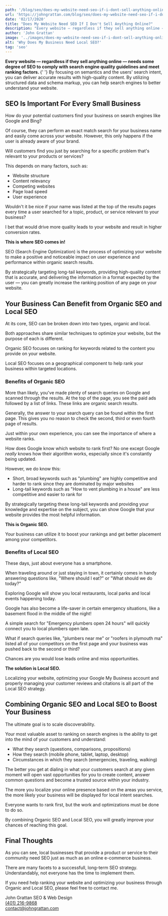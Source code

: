 ```yaml
---
path: '/blog/seo/does-my-website-need-seo-if-i-dont-sell-anything-online'
url: 'https://johngrattan.com/blog/seo/does-my-website-need-seo-if-i-dont-sell-anything-online/'
date: '02/17/2020'
title: "Does My Website Need SEO If I Don't Sell Anything Online?"
description: "Every website — regardless if they sell anything online — needs some degree of SEO to comply with search engine quality guidelines and meet ranking factors. By focusing on semantics and the users' search intent, you can deliver accurate results with high-quality content. By utilizing structured data and schema markup, you can help search engines to better understand your website."
author: 'John Grattan'
image: '../images/does-my-website-need-seo-if-i-dont-sell-anything-online.jpg'
alt: 'Why Does My Business Need Local SEO?'
tag: 'seo'
---
```


<p className="pt-5">
  <strong>
    Every website — regardless if they sell anything online — needs some degree
    of SEO to comply with search engine quality guidelines and meet ranking
    factors.
  </strong>{' '}
  By focusing on semantics and the users' search intent, you can deliver
  accurate results with high-quality content. By utilizing structured data and
  schema markup, you can help search engines to better understand your website.
</p>
<h2 className="pt-5 pb-3">SEO Is Important For Every Small Business</h2>

How do your potential customers find your business on search engines like Google and Bing?

Of course, they can perform an exact match search for your business name and easily come across your website. However, this only happens if the user is already aware of your brand.

Will customers find you just by searching for a specific problem that's relevant to your products or services?

This depends on many factors, such as:

- Website structure
- Content relevancy
- Competing websites
- Page load speed
- User experience

Wouldn't it be nice if your name was listed at the top of the results pages every time a user searched for a topic, product, or service relevant to your business?

I bet that would drive more quality leads to your website and result in higher conversion rates.

<strong className="text-info">This is where SEO comes in!</strong>
<p className="bg-dark text-white border-left border-info border-size-5 p-3 my-5 shadow">
  SEO (Search Engine Optimization) is the process of optimizing your website to
  make a positive and noticeable impact on user experience and performance
  within organic search results.
</p>

By strategically targeting long-tail keywords, providing high-quality content that is accurate, and delivering the information in a format expected by the user — you can greatly increase the ranking position of any page on your website.

<h2 className="pt-5 pb-3">
  Your Business Can Benefit from Organic SEO and Local SEO
</h2>

At its core, SEO can be broken down into two types, organic and local.

Both approaches share similar techniques to optimize your website, but the purpose of each is different.

Organic SEO focuses on ranking for keywords related to the content you provide on your website.

Local SEO focuses on a geographical component to help rank your business within targeted locations.

<h3 className="pt-5 pb-3">Benefits of Organic SEO</h3>

More than likely, you've made plenty of search queries on Google and scanned through the results. At the top of the page, you see the paid ads followed by a list of links. These links are organic search results.

Generally, the answer to your search query can be found within the first page. This gives you no reason to check the second, third or even fourth page of results.

Just within your own experience, you can see the importance of where a website ranks.

How does Google know which website to rank first? No one except Google _really_ knows how their algorithm works, especially since it's constantly being updated.

However, we do know this:

- Short, broad keywords such as "plumbing" are highly competitive and harder to rank since they are dominated by major websites
- Long-tail keywords such as "How to vent plumbing in a house" are less competitive and easier to rank for

By strategically targeting these long-tail keywords and providing your knowledge and expertise on the subject, you can show Google that your website provides the most helpful information.

<strong className="text-info">This is Organic SEO.</strong>
<p className="py-3">
  Your business can utilize it to boost your rankings and get better placement
  among your competitors.
</p>
<h3 className="pt-5 pb-3">Benefits of Local SEO</h3>

These days, just about everyone has a smartphone.

When traveling around or just staying in town, it certainly comes in handy answering questions like, "Where should I eat?" or "What should we do today?"

Exploring Google will show you local restaurants, local parks and local events happening today.

Google has also become a life-saver in certain emergency situations, like a basement flood in the middle of the night!

A simple search for "Emergency plumbers open 24 hours" will quickly connect you to local plumbers open late.

What if search queries like, "plumbers near me" or "roofers in plymouth ma" listed all of your competitors on the first page and your business was pushed back to the second or third?

Chances are you would lose leads online and miss opportunities.

<strong className="text-info">The solution is Local SEO.</strong>
<p className="py-3">
  Localizing your website, optimizing your Google My Business account and
  properly managing your customer reviews and citations is all part of the Local
  SEO strategy.
</p>
<h2 className="pt-5 pb-3">
  Combining Organic SEO and Local SEO to Boost Your Business
</h2>

The ultimate goal is to scale discoverability.

Your most valuable asset to ranking on search engines is the ability to get into the mind of your customers and understand:

- What they search (questions, comparisons, propositions)
- How they search (mobile phone, tablet, laptop, desktop)
- Circumstances in which they search (emergencies, traveling, walking)

The better you get at dialing in what your customers search at any given moment will open vast opportunities for you to create content, answer common questions and become a trusted source within your industry.

The more you localize your online presence based on the areas you service, the more likely your business will be displayed for local intent searches.

Everyone wants to rank first, but the work and optimizations must be done to do so.

By combining Organic SEO and Local SEO, you will greatly improve your chances of reaching this goal.

<h2 className="pt-5 pb-3">Final Thoughts</h2>

As you can see, local businesses that provide a product or service to their community need SEO just as much as an online e-commerce business.

There are many facets to a successfull, long-term SEO strategy. Understandably, not everyone has the time to implement them.

If you need help ranking your website and optimizing your business through Organic and Local SEO, please feel free to contact me.

<div className="bg-purple border border-primary rounded p-3 width-fit-content drop-shadow-dark mt-5">
  <Link to="/" className="text-sans-serif pt-2 d-flex mb-2">
    <i className="fas fa-address-card mt-1 text-white"></i>
    <span className="ml-3">John Grattan SEO & Web Design</span>
  </Link>
  <div className="text-sans-serif pt-2 d-flex mb-2">
    <i className="fas fa-phone mt-1 text-white"></i>
    <a className="ml-3" href="tel:+14012169868">
      (401) 216-9868
    </a>
  </div>
  <div className="text-sans-serif pt-2 d-flex mb-2">
    <i className="fas fa-envelope mt-1 text-white"></i>
    <a
      className="ml-3"
      href="mailto:contact@johngrattan.com?Subject=Important%20Email%20From%20Website"
      target="_blank"
    >
      contact@johngrattan.com
    </a>
  </div>
</div>
